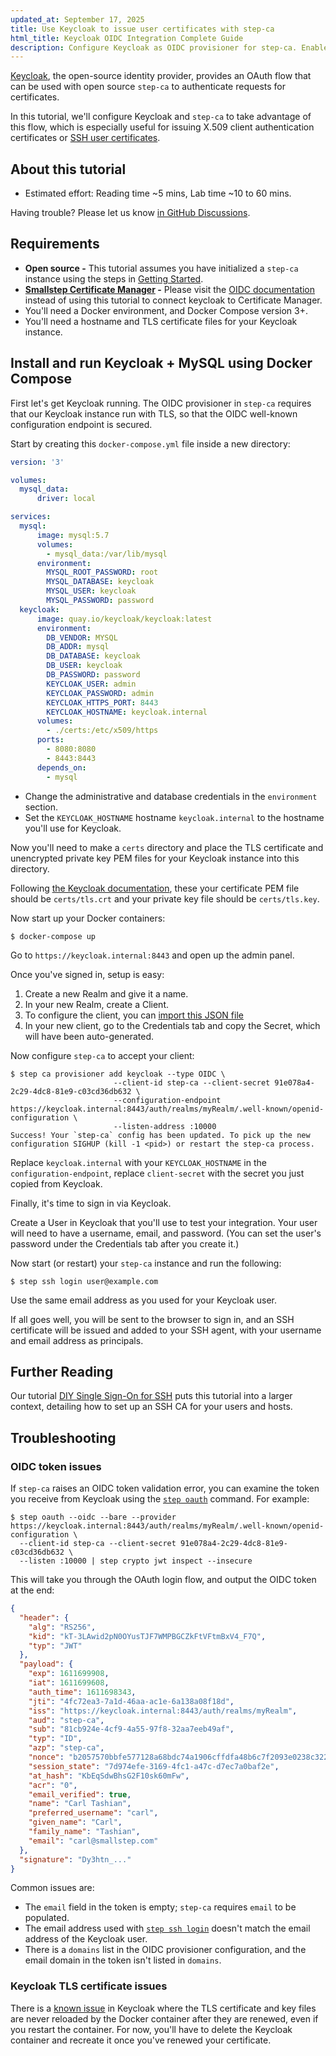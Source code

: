 ```yaml
---
updated_at: September 17, 2025
title: Use Keycloak to issue user certificates with step-ca
html_title: Keycloak OIDC Integration Complete Guide
description: Configure Keycloak as OIDC provisioner for step-ca. Enable enterprise SSO for certificate issuance with identity provider integration.
---
```



[Keycloak](https://www.keycloak.org/), the open-source identity provider,
provides an OAuth flow that can be used with open source `step-ca` to authenticate requests for certificates.

In this tutorial, we'll configure Keycloak and `step-ca` to take advantage of this flow,
which is especially useful for issuing X.509 client authentication certificates or
[SSH user certificates](../step-ca/basic-certificate-authority-operations.mdx#working-with-ssh-certificates).

## About this tutorial

- Estimated effort: Reading time ~5 mins, Lab time ~10 to 60 mins.

<Alert severity="info">
  <div>
    Having trouble? Please let us know <a href="https://github.com/smallstep/certificates/discussions">in GitHub Discussions</a>.
  </div>
</Alert>

## Requirements

- **Open source -** This tutorial assumes you have initialized a `step-ca` instance using the steps in [Getting Started](../step-ca/getting-started.mdx). 
- **[Smallstep Certificate Manager](https://smallstep.com/certificate-manager) -** Please visit the [OIDC documentation](../certificate-manager/oidc.mdx) instead of using this tutorial to connect keycloak to Certificate Manager.
- You'll need a Docker environment, and Docker Compose version 3+.
- You'll need a hostname and TLS certificate files for your Keycloak instance.

## Install and run Keycloak + MySQL using Docker Compose

First let's get Keycloak running.
The OIDC provisioner in `step-ca` requires that our Keycloak instance run with TLS,
so that the OIDC well-known configuration endpoint is secured.

Start by creating this `docker-compose.yml` file inside a new directory:

```yml
version: '3'

volumes:
  mysql_data:
      driver: local

services:
  mysql:
      image: mysql:5.7
      volumes:
        - mysql_data:/var/lib/mysql
      environment:
        MYSQL_ROOT_PASSWORD: root
        MYSQL_DATABASE: keycloak
        MYSQL_USER: keycloak
        MYSQL_PASSWORD: password
  keycloak:
      image: quay.io/keycloak/keycloak:latest
      environment:
        DB_VENDOR: MYSQL
        DB_ADDR: mysql
        DB_DATABASE: keycloak
        DB_USER: keycloak
        DB_PASSWORD: password
        KEYCLOAK_USER: admin
        KEYCLOAK_PASSWORD: admin
        KEYCLOAK_HTTPS_PORT: 8443
        KEYCLOAK_HOSTNAME: keycloak.internal
      volumes:
        - ./certs:/etc/x509/https
      ports:
        - 8080:8080
        - 8443:8443
      depends_on:
        - mysql
```

* Change the administrative and database credentials in the `environment` section.
* Set the `KEYCLOAK_HOSTNAME` hostname `keycloak.internal` to the hostname you'll use for Keycloak.

Now you'll need to make a `certs` directory
and place the TLS certificate and unencrypted private key PEM files for your Keycloak instance into this directory.

Following [the Keycloak documentation](https://www.keycloak.org/server/enabletls),
these your certificate PEM file should be `certs/tls.crt` and your private key file should be `certs/tls.key`.

Now start up your Docker containers:

```shell-session
$ docker-compose up
```

Go to `https://keycloak.internal:8443` and open up the admin panel.

Once you've signed in, setup is easy:
1. Create a new Realm and give it a name.
2. In your new Realm, create a Client.
3. To configure the client, you can [import this JSON file](https://gist.github.com/tashian/2299ea8b0ee0236267659f3a92ef7cea)
4. In your new client, go to the Credentials tab and copy the Secret, which will have been auto-generated.

Now configure `step-ca` to accept your client:

```shell-session
$ step ca provisioner add keycloak --type OIDC \
                       --client-id step-ca --client-secret 91e078a4-2c29-4dc8-81e9-c03cd36db632 \
                       --configuration-endpoint https://keycloak.internal:8443/auth/realms/myRealm/.well-known/openid-configuration \
                       --listen-address :10000
Success! Your `step-ca` config has been updated. To pick up the new configuration SIGHUP (kill -1 <pid>) or restart the step-ca process.
```

Replace `keycloak.internal` with your `KEYCLOAK_HOSTNAME` in the `configuration-endpoint`,
replace `client-secret` with the secret you just copied from Keycloak.

Finally, it's time to sign in via Keycloak.

Create a User in Keycloak that you'll use to test your integration.
Your user will need to have a username, email, and password.
(You can set the user's password under the Credentials tab after you create it.)

Now start (or restart) your `step-ca` instance and run the following:

```shell-session
$ step ssh login user@example.com
```

Use the same email address as you used for your Keycloak user.

If all goes well, you will be sent to the browser to sign in,
and an SSH certificate will be issued and added to your SSH agent,
with your username and email address as principals.

## Further Reading

Our tutorial [DIY Single Sign-On for SSH](https://smallstep.com/blog/diy-single-sign-on-for-ssh/) puts this tutorial into a larger context,
detailing how to set up an SSH CA for your users and hosts.

## Troubleshooting

### OIDC token issues

If `step-ca` raises an OIDC token validation error, you can examine the token you receive from Keycloak using the [`step oauth`](../step-cli/reference/oauth/) command. For example:

```shell-session
$ step oauth --oidc --bare --provider https://keycloak.internal:8443/auth/realms/myRealm/.well-known/openid-configuration \
  --client-id step-ca --client-secret 91e078a4-2c29-4dc8-81e9-c03cd36db632 \
  --listen :10000 | step crypto jwt inspect --insecure
```

This will take you through the OAuth login flow, and output the OIDC token at the end:

```json
{
  "header": {
    "alg": "RS256",
    "kid": "kT-3LAwid2pN0OYusTJF7WMPBGCZkFtVFtmBxV4_F7Q",
    "typ": "JWT"
  },
  "payload": {
    "exp": 1611699908,
    "iat": 1611699608,
    "auth_time": 1611698343,
    "jti": "4fc72ea3-7a1d-46aa-ac1e-6a138a08f18d",
    "iss": "https://keycloak.internal:8443/auth/realms/myRealm",
    "aud": "step-ca",
    "sub": "81cb924e-4cf9-4a55-97f8-32aa7eeb49af",
    "typ": "ID",
    "azp": "step-ca",
    "nonce": "b2057570bbfe577128a68bdc74a1906cffdfa48b6c7f2093e0238c322f9bcdcb",
    "session_state": "7d974efe-3169-4fc1-a47c-d7ec7a0baf2e",
    "at_hash": "KbEqSdwBhsG2F10sk60mFw",
    "acr": "0",
    "email_verified": true,
    "name": "Carl Tashian",
    "preferred_username": "carl",
    "given_name": "Carl",
    "family_name": "Tashian",
    "email": "carl@smallstep.com"
  },
  "signature": "Dy3htn_..."
}
```

Common issues are:
* The `email` field in the token is empty; `step-ca` requires `email` to be populated.
* The email address used with [`step ssh login`](../step-cli/reference/ssh/login) doesn't match the email address of the Keycloak user.
* There is a `domains` list in the OIDC provisioner configuration, and the email domain in the token isn't listed in `domains`.

### Keycloak TLS certificate issues

There is a [known issue](https://issues.redhat.com/browse/KEYCLOAK-16927) in Keycloak
where the TLS certificate and key files are never reloaded by the Docker container after they are renewed,
even if you restart the container.
For now, you'll have to delete the Keycloak container and recreate it once you've renewed your certificate.
